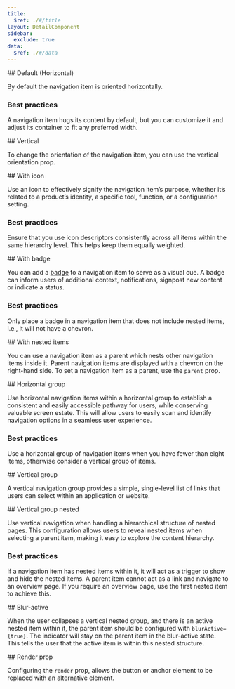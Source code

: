 ```yaml
---
title:
  $ref: ./#/title
layout: DetailComponent
sidebar:
  exclude: true
data:
  $ref: ./#/data
---
```


<LivePreviewControls>

  <LivePreview componentName="navigation-item" exampleName="Default">
## Default (Horizontal)

By default the navigation item is oriented horizontally.

### Best practices

A navigation item hugs its content by default, but you can customize it and adjust its container to fit any preferred width.

</LivePreview>

  <LivePreview componentName="navigation-item" exampleName="Vertical">
## Vertical

To change the orientation of the navigation item, you can use the vertical orientation prop.

</LivePreview>

  <LivePreview componentName="navigation-item" exampleName="WithIcon">
## With icon

Use an icon to effectively signify the navigation item’s purpose, whether it’s related to a product’s identity, a specific tool, function, or a configuration setting.

### Best practices

Ensure that you use icon descriptors consistently across all items within the same hierarchy level. This helps keep them equally weighted.

</LivePreview>

  <LivePreview componentName="navigation-item" exampleName="WithBadge">
## With badge

You can add a [badge](../badge) to a navigation item to serve as a visual cue. A badge can inform users of additional context, notifications, signpost new content or indicate a status.

### Best practices

Only place a badge in a navigation item that does not include nested items, i.e., it will not have a chevron.

</LivePreview>

  <LivePreview componentName="navigation-item" exampleName="WithNestedItems">
## With nested items

You can use a navigation item as a parent which nests other navigation items inside it. Parent navigation items are displayed with a chevron on the right-hand side. To set a navigation item as a parent, use the `parent` prop.

</LivePreview>

  <LivePreview componentName="navigation-item" exampleName="HorizontalGroup">
## Horizontal group

Use horizontal navigation items within a horizontal group to establish a consistent and easily accessible pathway for users, while conserving valuable screen estate. This will allow users to easily scan and identify navigation options in a seamless user experience.

### Best practices

Use a horizontal group of navigation items when you have fewer than eight items, otherwise consider a vertical group of items.

</LivePreview>

  <LivePreview componentName="navigation-item" exampleName="VerticalGroup">
## Vertical group

A vertical navigation group provides a simple, single-level list of links that users can select within an application or website.

</LivePreview>

  <LivePreview componentName="navigation-item" exampleName="VerticalNestedGroup">
## Vertical group nested

Use vertical navigation when handling a hierarchical structure of nested pages. This configuration allows users to reveal nested items when selecting a parent item, making it easy to explore the content hierarchy.

### Best practices

If a navigation item has nested items within it, it will act as a trigger to show and hide the nested items. A parent item cannot act as a link and navigate to an overview page. If you require an overview page, use the first nested item to achieve this.

</LivePreview>

  <LivePreview componentName="navigation-item" exampleName="BlurActive">
## Blur-active

When the user collapses a vertical nested group, and there is an active nested item within it, the parent item should be configured with `blurActive={true}`. The indicator will stay on the parent item in the blur-active state. This tells the user that the active item is within this nested structure.

</LivePreview>

  <LivePreview componentName="navigation-item" exampleName="RenderProp">
## Render prop

Configuring the `render` prop, allows the button or anchor element to be replaced with an alternative element.

</LivePreview>

</LivePreviewControls>
